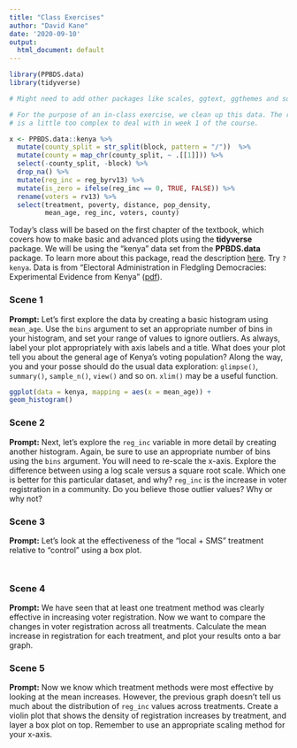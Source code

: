 ```yaml
---
title: "Class Exercises"
author: "David Kane"
date: '2020-09-10'
output:
  html_document: default
---
```


```r
library(PPBDS.data)
library(tidyverse)

# Might need to add other packages like scales, ggtext, ggthemes and so on.

# For the purpose of an in-class exercise, we clean up this data. The raw data
# is a little too complex to deal with in week 1 of the course.

x <- PPBDS.data::kenya %>%
  mutate(county_split = str_split(block, pattern = "/"))  %>%
  mutate(county = map_chr(county_split, ~ .[[1]])) %>% 
  select(-county_split, -block) %>% 
  drop_na() %>% 
  mutate(reg_inc = reg_byrv13) %>% 
  mutate(is_zero = ifelse(reg_inc == 0, TRUE, FALSE)) %>% 
  rename(voters = rv13) %>% 
  select(treatment, poverty, distance, pop_density, 
         mean_age, reg_inc, voters, county)
```

Today's class will be based on the first chapter of the textbook, which covers how to make basic and advanced plots using the **tidyverse** package. We will be using the "kenya" data set from the **PPBDS.data** package. To learn more about this package, read the description [here](https://davidkane9.github.io/PPBDS.data/). Try `?kenya`. Data is from "Electoral Administration in Fledgling Democracies: Experimental Evidence from Kenya" ([pdf](https://papers.ssrn.com/sol3/papers.cfm?abstract_id=3520421)).

### Scene 1

**Prompt:** Let's first explore the data by creating a basic histogram using `mean_age`. Use the `bins` argument to set an appropriate number of bins in your histogram, and set your range of values to ignore outliers. As always, label your plot appropriately with axis labels and a title. What does your plot tell you about the general age of Kenya's voting population? Along the way, you and your posse should do the usual data exploration: `glimpse()`, `summary()`, `sample_n()`, `view()` and so on. `xlim()` may be a useful function.

```r
ggplot(data = kenya, mapping = aes(x = mean_age)) +
geom_histogram()
```


### Scene 2

**Prompt:** Next, let's explore the `reg_inc` variable in more detail by creating another histogram. Again, be sure to use an appropriate number of bins using the `bins` argument. You will need to re-scale the x-axis. Explore the difference between using a log scale versus a square root scale. Which one is better for this particular dataset, and why? `reg_inc` is the increase in voter registration in a community. Do you believe those outlier values? Why or why not?


### Scene 3

**Prompt:** Let's look at the effectiveness of the "local + SMS" treatment relative to "control" using a box plot.

```r

```

```r

```

### Scene 4

**Prompt:** We have seen that at least one treatment method was clearly effective in increasing voter registration. Now we want to compare the changes in voter registration across all treatments. Calculate the mean increase in registration for each treatment, and plot your results onto a bar graph.

### Scene 5

**Prompt:** Now we know which treatment methods were most effective by looking at the mean increases. However, the previous graph doesn't tell us much about the distribution of `reg_inc` values across treatments. Create a violin plot that shows the density of registration increases by treatment, and layer a box plot on top. Remember to use an appropriate scaling method for your x-axis.
